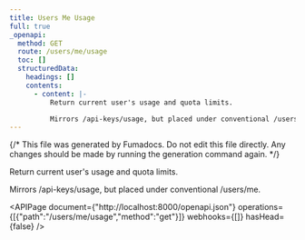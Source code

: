 ```yaml
---
title: Users Me Usage
full: true
_openapi:
  method: GET
  route: /users/me/usage
  toc: []
  structuredData:
    headings: []
    contents:
      - content: |-
          Return current user's usage and quota limits.

          Mirrors /api-keys/usage, but placed under conventional /users/me.
---
```


{/* This file was generated by Fumadocs. Do not edit this file directly. Any changes should be made by running the generation command again. */}

Return current user's usage and quota limits.

Mirrors /api-keys/usage, but placed under conventional /users/me.

<APIPage document={"http://localhost:8000/openapi.json"} operations={[{"path":"/users/me/usage","method":"get"}]} webhooks={[]} hasHead={false} />